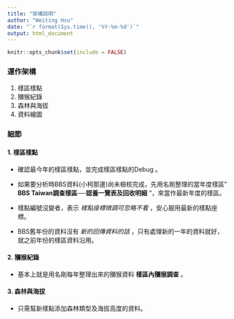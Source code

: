 ```yaml
---
title: "架構說明"
author: "Weiting Hsu"
date: "`r format(Sys.time(), '%Y-%m-%d')`"
output: html_document
---
```


```r
knitr::opts_chunk$set(include = FALSE)
```

### 運作架構

1.  樣區樣點
2.  獼猴紀錄
3.  森林與海拔
4.  資料繪圖

### 細節

#### 1. 樣區樣點

-   確認最今年的樣區樣點，並完成樣區樣點的Debug 。

-   如果要分析時BBS資料(小柯那邊)尚未檢核完成，先用名剛整理的當年度樣區" **BBS Taiwan調查樣區──認養一覽表及回收明細** "，來當作最新年度的樣區。

-   樣點編號沒變者，表示 *樣點座標微調可忽略不看* ，安心服用最新的樣點座標。

-   BBS舊年份的資料沒有 *新的回傳資料的話* ，只有處理新的一年的資料就好，就之前年份的樣區資料沿用。

#### 2. 獼猴紀錄

-   基本上就是用名剛每年整理出來的獼猴資料 **樣區內獼猴調查** 。

#### 3. 森林與海拔

-   只需幫新樣點添加森林類型及海拔高度的資料。
